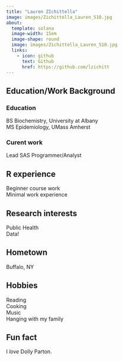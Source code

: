 ```yaml
---
title: "Lauren ZIchittella"
image: images/Zichittella_Lauren_510.jpg 
about:
  template: solana
  image-width: 15em
  image-shape: round
  image: images/Zichittella_Lauren_510.jpg
  links:
    - icon: github
      text: Github
      href: https://github.com/lzichitt
---
```


## **Education/Work Background**

### Education
BS Biochemistry, University at Albany  
MS Epidemiology, UMass Amherst  

### Curent work
Lead SAS Programmer/Analyst  


## **R experience**
Beginner course work  
Minimal work experience  


## **Research interests**
Public Health  
Data!   


## **Hometown**
Buffalo, NY  


## **Hobbies**
Reading  
Cooking  
Music   
Hanging with my family  


## **Fun fact**
I *love* Dolly Parton.  
